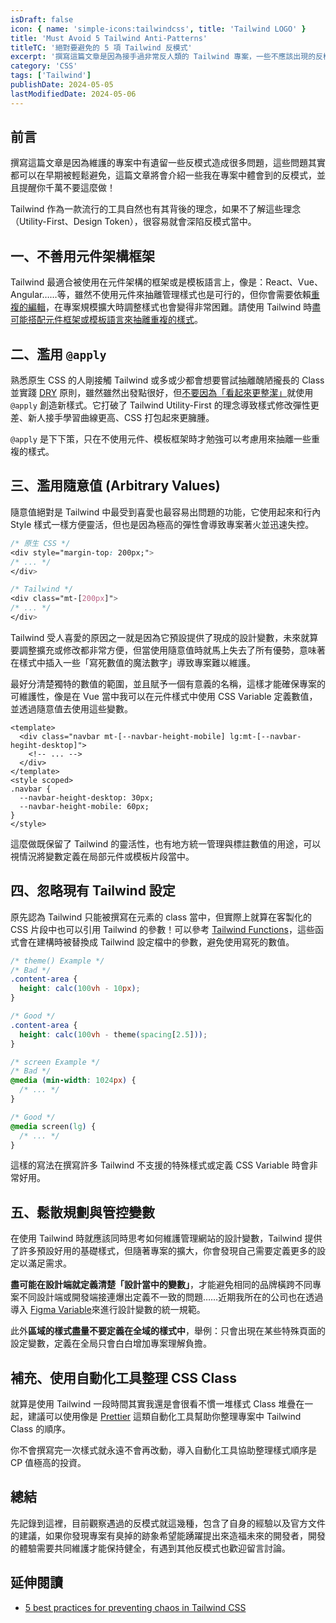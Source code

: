 ```yaml
---
isDraft: false
icon: { name: 'simple-icons:tailwindcss', title: 'Tailwind LOGO' }
title: 'Must Avoid 5 Tailwind Anti-Patterns'
titleTC: '絕對要避免的 5 項 Tailwind 反模式'
excerpt: '撰寫這篇文章是因為接手過非常反人類的 Tailwind 專案，一些不應該出現的反模式其實都可以在早期被輕鬆避免，當專案規模變大時，這些反模式就會變成一個巨大的問題難以修正。這篇文章將會介紹一些我在專案中看到的反模式，並且提醒你千萬不要這麼做！'
category: 'CSS'
tags: ['Tailwind']
publishDate: 2024-05-05
lastModifiedDate: 2024-05-06
---
```


## 前言

撰寫這篇文章是因為維護的專案中有遺留一些反模式造成很多問題，這些問題其實都可以在早期被輕鬆避免，這篇文章將會介紹一些我在專案中體會到的反模式，並且提醒你千萬不要這麼做！

Tailwind 作為一款流行的工具自然也有其背後的理念，如果不了解這些理念（Utility-First、Design Token），很容易就會深陷反模式當中。

## 一、不善用元件架構框架

Tailwind 最適合被使用在元件架構的框架或是模板語言上，像是：React、Vue、Angular……等，雖然不使用元件來抽離管理樣式也是可行的，但你會需要依賴[重複的編輯](https://tailwindcss.com/docs/reusing-styles#multi-cursor-editing)，在專案規模擴大時調整樣式也會變得非常困難。請使用 Tailwind 時[盡可能搭配元件框架或模板語言來抽離重複的樣式](https://tailwindcss.com/docs/reusing-styles#extracting-components-and-partials)。

## 二、濫用 `@apply`

熟悉原生 CSS 的人剛接觸 Tailwind 或多或少都會想要嘗試抽離醜陋攏長的 Class 並實踐 [DRY](https://en.wikipedia.org/wiki/Don%27t_repeat_yourself) 原則，雖然雖然出發點很好，但[不要因為「看起來更整潔」](https://tailwindcss.com/docs/reusing-styles#avoiding-premature-abstraction)就使用 `@apply` 創造新樣式。它打破了 Tailwind Utility-First 的理念導致樣式修改彈性更差、新人接手學習曲線更高、CSS 打包起來更臃腫。

`@apply` 是下下策，只在不使用元件、模板框架時才勉強可以考慮用來抽離一些重複的樣式。

## 三、濫用隨意值 (Arbitrary Values)

隨意值絕對是 Tailwind 中最受到喜愛也最容易出問題的功能，它使用起來和行內 Style 樣式一樣方便靈活，但也是因為極高的彈性會導致專案著火並迅速失控。

```css
/* 原生 CSS */
<div style="margin-top: 200px;">
/* ... */
</div>

/* Tailwind */
<div class="mt-[200px]">
/* ... */
</div>
```

Tailwind 受人喜愛的原因之一就是因為它預設提供了現成的設計變數，未來就算要調整擴充或修改都非常方便，但當使用隨意值時就馬上失去了所有優勢，意味著在樣式中插入一些「寫死數值的魔法數字」導致專案難以維護。

最好分清楚獨特的數值的範圍，並且賦予一個有意義的名稱，這樣才能確保專案的可維護性，像是在 Vue 當中我可以在元件樣式中使用 CSS Variable 定義數值，並透過隨意值去使用這些變數。

```vue
<template>
  <div class="navbar mt-[--navbar-height-mobile] lg:mt-[--navbar-hegiht-desktop]">
    <!-- ... -->
  </div>
</template>
<style scoped>
.navbar {
  --navbar-height-desktop: 30px;
  --navbar-height-mobile: 60px;
}
</style>
```

這麼做既保留了 Tailwind 的靈活性，也有地方統一管理與標註數值的用途，可以視情況將變數定義在局部元件或模板片段當中。

## 四、忽略現有 Tailwind 設定

原先認為 Tailwind 只能被撰寫在元素的 class 當中，但實際上就算在客製化的 CSS 片段中也可以引用 Tailwind 的參數！可以參考 [Tailwind Functions](https://tailwindcss.com/docs/functions-and-directives#theme)，這些函式會在建構時被替換成 Tailwind 設定檔中的參數，避免使用寫死的數值。

```css
/* theme() Example */
/* Bad */
.content-area {
  height: calc(100vh - 10px);
}

/* Good */
.content-area {
  height: calc(100vh - theme(spacing[2.5]));
}

/* screen Example */
/* Bad */
@media (min-width: 1024px) {
  /* ... */
}

/* Good */
@media screen(lg) {
  /* ... */
}
```

這樣的寫法在撰寫許多 Tailwind 不支援的特殊樣式或定義 CSS Variable 時會非常好用。

## 五、鬆散規劃與管控變數

在使用 Tailwind 時就應該同時思考如何維護管理網站的設計變數，Tailwind 提供了許多預設好用的基礎樣式，但隨著專案的擴大，你會發現自己需要定義更多的設定以滿足需求。

**盡可能在設計端就定義清楚「設計當中的變數」**，才能避免相同的品牌橫跨不同專案不同設計端或開發端接連爆出定義不一致的問題……近期我所在的公司也在透過導入 [Figma Variable](https://help.figma.com/hc/en-us/articles/15339657135383-Guide-to-variables-in-Figma)來進行設計變數的統一規範。

此外**區域的樣式盡量不要定義在全域的樣式中**，舉例：只會出現在某些特殊頁面的設定變數，定義在全局只會白白增加專案理解負擔。

## 補充、使用自動化工具整理 CSS Class

就算是使用 Tailwind 一段時間其實我還是會很看不慣一堆樣式 Class 堆疊在一起，建議可以使用像是 [Prettier](https://tailwindcss.com/blog/automatic-class-sorting-with-prettier) 這類自動化工具幫助你整理專案中 Tailwind Class 的順序。

你不會撰寫完一次樣式就永遠不會再改動，導入自動化工具協助整理樣式順序是 CP 值極高的投資。

## 總結

先記錄到這裡，目前觀察遇過的反模式就這幾種，包含了自身的經驗以及官方文件的建議，如果你發現專案有臭掉的跡象希望能踴躍提出來造福未來的開發者，開發的體驗需要共同維護才能保持健全，有遇到其他反模式也歡迎留言討論。

## 延伸閱讀

- [5 best practices for preventing chaos in Tailwind CSS](https://evilmartians.com/chronicles/5-best-practices-for-preventing-chaos-in-tailwind-css)
